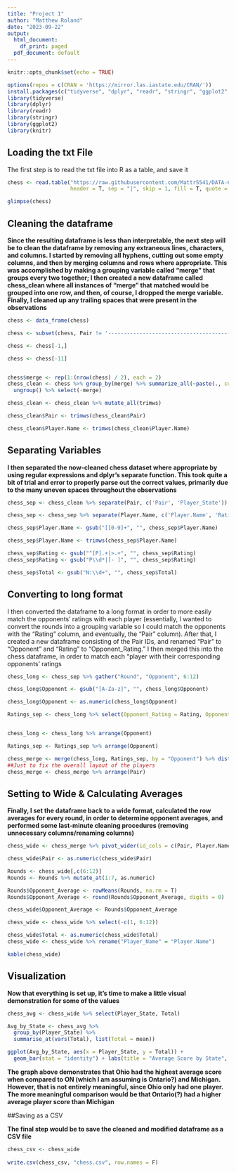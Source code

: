 ---
title: "Project 1"
author: "Matthew Roland"
date: "2023-09-22"
output:
  html_document:
    df_print: paged
  pdf_document: default
---

```{r setup, include=FALSE}
knitr::opts_chunk$set(echo = TRUE)

options(repos = c(CRAN = 'https://mirror.las.iastate.edu/CRAN/'))
install.packages(c("tidyverse", "dplyr", "readr", "stringr", "ggplot2", "knitr"))
library(tidyverse)
library(dplyr)
library(readr)
library(stringr)
library(ggplot2)
library(knitr)
```

## Loading the txt File

The first step is to read the txt file into R as a table, and save it

```{r cars}
chess <- read.table("https://raw.githubusercontent.com/Mattr5541/DATA-607/main/Project%201/Chess.txt", 
                    header = T, sep = "|", skip = 1, fill = T, quote = "")

glimpse(chess)
```

## Cleaning the dataframe

**Since the resulting dataframe is less than interpretable, the next step will be to clean the dataframe by removing any extraneous lines, characters, and columns. I started by removing all hyphens, cutting out some empty columns, and then by merging columns and rows where appropriate. This was accomplished by making a grouping variable called "merge" that groups every two together; I then created a new dataframe called chess_clean where all instances of "merge" that matched would be grouped into one row, and then, of course, I dropped the merge variable. Finally, I cleaned up any trailing spaces that were present in the observations**

```{r}
chess <- data_frame(chess)

chess <- subset(chess, Pair != '-----------------------------------------------------------------------------------------')

chess <- chess[-1,]

chess <- chess[-11]


chess$merge <- rep(1:(nrow(chess) / 2), each = 2)
chess_clean <- chess %>% group_by(merge) %>% summarize_all(~paste(., collapse = "")) %>%
  ungroup() %>% select(-merge)

chess_clean <- chess_clean %>% mutate_all(trimws)

chess_clean$Pair <- trimws(chess_clean$Pair)

chess_clean$Player.Name <- trimws(chess_clean$Player.Name)
```

## Separating Variables 

**I then separated the now-cleaned chess dataset where appropriate by using regular expressions and dplyr's separate function. This took quite a bit of trial and error to properly parse out the correct values, primarily due to the many uneven spaces throughout the observations**

```{r}

chess_sep <- chess_clean %>% separate(Pair, c('Pair', 'Player_State'))

chess_sep <- chess_sep %>% separate(Player.Name, c('Player.Name', 'Rating'), sep = " / R: ")

chess_sep$Player.Name <- gsub("[[0-9]+", "", chess_sep$Player.Name)   

chess_sep$Player.Name <- trimws(chess_sep$Player.Name)

chess_sep$Rating <- gsub("^[P].+|>.+", "", chess_sep$Rating) 
chess_sep$Rating <- gsub("P\\d*|[- ]", "", chess_sep$Rating) 

chess_sep$Total <- gsub("N:\\d+", "", chess_sep$Total) 
```

## Converting to long format 

I then converted the dataframe to a long format in order to more easily match the opponents' ratings with each player (essentially, I wanted to convert the rounds into a grouping variable so I could match the opponents with the "Rating" column, and eventually, the "Pair" column). After that, I created a new dataframe consisting of the Pair IDs, and renamed "Pair" to "Opponent" and "Rating" to "Opponent_Rating." I then merged this into the chess dataframe, in order to match each "player with their corresponding opponents' ratings

```{r}
chess_long <- chess_sep %>% gather("Round", "Opponent", 6:12)

chess_long$Opponent <- gsub("[A-Za-z]", "", chess_long$Opponent)

chess_long$Opponent <- as.numeric(chess_long$Opponent)

Ratings_sep <- chess_long %>% select(Opponent_Rating = Rating, Opponent = Pair)


chess_long <- chess_long %>% arrange(Opponent)

Ratings_sep <- Ratings_sep %>% arrange(Opponent)

chess_merge <- merge(chess_long, Ratings_sep, by = "Opponent") %>% distinct()
##Just to fix the overall layout of the players
chess_merge <- chess_merge %>% arrange(Pair)
```

## Setting to Wide & Calculating Averages

**Finally, I set the dataframe back to a wide format, calculated the row averages for every round, in order to determine opponent averages, and performed some last-minute cleaning procedures (removing unnecessary columns/renaming columns)**

```{r}
chess_wide <- chess_merge %>% pivot_wider(id_cols = c(Pair, Player.Name, Player_State, Total, Rating), names_from = Round, values_from = Opponent_Rating)

chess_wide$Pair <- as.numeric(chess_wide$Pair)

Rounds <- chess_wide[,c(6:12)]
Rounds <- Rounds %>% mutate_at(1:7, as.numeric)

Rounds$Opponent_Average <- rowMeans(Rounds, na.rm = T)
Rounds$Opponent_Average <- round(Rounds$Opponent_Average, digits = 0)

chess_wide$Opponent_Average <- Rounds$Opponent_Average

chess_wide <- chess_wide %>% select(-c(1, 6:12))

chess_wide$Total <- as.numeric(chess_wide$Total)
chess_wide <- chess_wide %>% rename("Player_Name" = "Player.Name")

kable(chess_wide)
```

## Visualization

**Now that everything is set up, it's time to make a little visual demonstration for some of the values**

```{r}
chess_avg <- chess_wide %>% select(Player_State, Total)

Avg_by_State <- chess_avg %>%
  group_by(Player_State) %>%
  summarise_at(vars(Total), list(Total = mean))

ggplot(Avg_by_State, aes(x = Player_State, y = Total)) +
  geom_bar(stat = "identity") + labs(title = "Average Score by State", x = "State", y = "Score")
```
**The graph above demonstrates that Ohio had the highest average score when compared to ON (which I am assuming is Ontario?) and Michigan. However, that is not entirely meaningful, since Ohio only had one player. The more meaningful comparison would be that Ontario(?) had a higher average player score than Michigan**

##Saving as a CSV

**The final step would be to save the cleaned and modified dataframe as a CSV file**

```{r}
chess_csv <- chess_wide
  
write.csv(chess_csv, "chess.csv", row.names = F)

```

